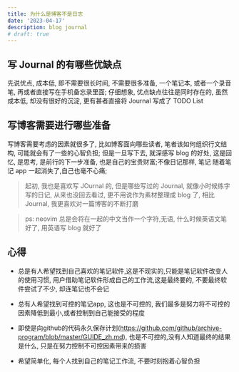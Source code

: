```yaml
---
title: 为什么是博客不是日志
date: '2023-04-17'
description: blog journal
# draft: true
---
```


## 写 Journal 的有哪些优缺点

先说优点, 成本低, 即不需要很长时间, 不需要很多准备, 一个笔记本, 或者一个录音笔, 再或者直接写在手机备忘录里面; 仔细想象, 优点缺点往往是同时存在的, 虽然成本低, 却没有很好的沉淀, 更有甚者直接将 Journal 写成了 TODO List

## 写博客需要进行哪些准备

写博客需要考虑的因素就很多了, 比如博客面向哪些读者, 笔者该如何组织行文结构, 可能就会有了一些的心智负担; 但是一旦写下去, 就深感写 blog 的好处, 这是回忆, 是思考, 是前行的下一步准备, 也是自己的宝贵财富;不像日记那样, 笔记 随着笔记 app 一起消失了,自己也毫不心痛;

> 起初, 我也是喜欢写 JOurnal 的, 但是哪些写过的 Journal, 就像小时候练字写的日记, 从来也没回去看过, 更不用说作为素材整理成 blog 了, 相比 Journal, 我更喜欢对一篇博客的不断打磨

> ps: <Icon icon="skill-icons:neovim-dark" />neovim 总是会将在一起的中文当作一个字符,无语, 什么时候英语文笔好了, 用英语写 blog 就好了

## 心得

* 总是有人希望找到自己喜欢的笔记软件,这是不现实的,只能是笔记软件改变人的使用习惯, 用户借助笔记软件形成自己的工作流,这是最终要的,
  不要最终软件尝试了不少, 却连笔记也不会记
* 总有人希望找到可控的笔记app, 这也是不可控的, 我们最多是努力将不可控的因素降低到最小,或者控制到自己能接受的程度
* 即使是向github的代码永久保存计划(https://github.com/github/archive-program/blob/master/GUIDE_zh.md), 也是不可控的,没有人知道最终的结果是什么, 只是在努力控制不可控因素带来的损害

* 希望简单化, 每个人找到自己的笔记工作流, 不要时刻抱着心智负担

